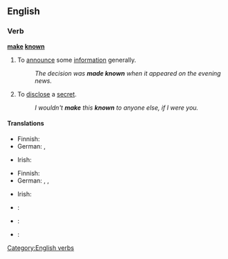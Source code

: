 ==English==

===Verb===
'''[[make]] [[known]]'''

# To [[announce]] some [[information]] generally. 
#: ''The decision was '''made known''' when it appeared on the evening news.''
# To [[disclose]] a [[secret]].
#: ''I wouldn't '''make''' this '''known''' to anyone else, if I were you.''

====Translations====
{{trans-top|to announce generally}}
* Finnish: {{t+|fi|julkistaa}}
* German: {{t|de|bekanntmachen}}, {{t+|de|verkünden}}
{{trans-mid}}
* Irish: {{t|ga|scaoil}}
{{trans-bottom}}

{{trans-top|to disclose a secret}}
* Finnish: {{t+|fi|paljastaa}}
* German: {{t+|de|verraten}}, {{t|de|ausplaudern}}, {{t|de|weitersagen}}
{{trans-mid}}
* Irish: {{t|ga|scaoil}}
{{trans-bottom}}

{{checktrans-top}}
* {{ttbc|eo}}: {{t|eo|konigi}}
* {{ttbc|io}}: {{t|io|konocigar}}
{{trans-mid}}
* {{ttbc|es}}: {{t+|es|anunciar}}
{{trans-bottom}}

[[Category:English verbs]]